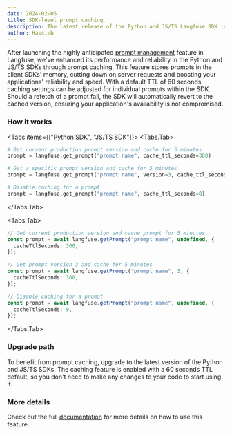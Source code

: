 ```yaml
---
date: 2024-02-05
title: SDK-level prompt caching
description: The latest release of the Python and JS/TS Langfuse SDK includes a new prompt caching feature that improves the reliability and performance of your applications.
author: Hassieb
---
```



<ChangelogHeader />

After launching the highly anticipated [prompt management](/docs/prompts) feature in Langfuse, we've enhanced its performance and reliability in the Python and JS/TS SDKs through prompt caching. This feature stores prompts in the client SDKs' memory, cutting down on server requests and boosting your applications' reliability and speed. With a default TTL of 60 seconds, caching settings can be adjusted for individual prompts within the SDK. Should a refetch of a prompt fail, the SDK will automatically revert to the cached version, ensuring your application's availability is not compromised.

### How it works

<Tabs items={["Python SDK", "JS/TS SDK"]}>
<Tabs.Tab>

```python
# Get current production prompt version and cache for 5 minutes
prompt = langfuse.get_prompt("prompt name", cache_ttl_seconds=300)

# Get a specific prompt version and cache for 5 minutes
prompt = langfuse.get_prompt("prompt name", version=3, cache_ttl_seconds=300)

# Disable caching for a prompt
prompt = langfuse.get_prompt("prompt name", cache_ttl_seconds=0)
```

</Tabs.Tab>

<Tabs.Tab>

```typescript
// Get current production version and cache prompt for 5 minutes
const prompt = await langfuse.getPrompt("prompt name", undefined, {
  cacheTtlSeconds: 300,
});

// Get prompt version 3 and cache for 5 minutes
const prompt = await langfuse.getPrompt("prompt name", 3, {
  cacheTtlSeconds: 300,
});

// Disable caching for a prompt
const prompt = await langfuse.getPrompt("prompt name", undefined, {
  cacheTtlSeconds: 0,
});
```

</Tabs.Tab>

</Tabs>

### Upgrade path

To benefit from prompt caching, upgrade to the latest version of the Python and JS/TS SDKs. The caching feature is enabled with a 60 seconds TTL default, so you don't need to make any changes to your code to start using it.

### More details

Check out the full [documentation](/docs/prompts#caching-in-client-sdks) for more details on how to use this feature.
